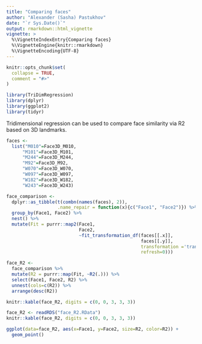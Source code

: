 ---
title: "Comparing faces"
author: "Alexander (Sasha) Pastukhov"
date: "`r Sys.Date()`"
output: rmarkdown::html_vignette
vignette: >
  %\VignetteIndexEntry{Comparing faces}
  %\VignetteEngine{knitr::rmarkdown}
  %\VignetteEncoding{UTF-8}
---

```{r setup, include = FALSE}
knitr::opts_chunk$set(
  collapse = TRUE,
  comment = "#>"
)

library(TriDimRegression)
library(dplyr)
library(ggplot2)
library(tidyr)
```


Tridimensional regression can be used to compare face similarity via R2 based on 3D landmarks. 

```r
faces <- 
  list("M010"=Face3D_M010,
      "M101"=Face3D_M101,
      "M244"=Face3D_M244,
      "M92"=Face3D_M92,
      "W070"=Face3D_W070,
      "W097"=Face3D_W097,
      "W182"=Face3D_W182,
      "W243"=Face3D_W243)

face_comparison <-
  dplyr::as_tibble(t(combn(names(faces), 2)), 
                   .name_repair = function(x){c("Face1", "Face2")}) %>%
  group_by(Face1, Face2) %>%
  nest() %>%
  mutate(Fit = purrr::map2(Face1, 
                           Face2, 
                           ~fit_transformation_df(faces[[.x]],
                                                  faces[[.y]],
                                                  transformation ='translation',
                                                  refresh=0)))

face_R2 <-
  face_comparison %>%
  mutate(R2 = purrr::map(Fit, ~R2(.))) %>%
  select(Face1, Face2, R2) %>%
  unnest(cols=c(R2)) %>%
  arrange(desc(R2))

knitr::kable(face_R2, digits = c(0, 0, 3, 3, 3))
```

```{r echo=FALSE}
face_R2 <- readRDS("face_R2.RData")
knitr::kable(face_R2, digits = c(0, 0, 3, 3, 3))
```


```{r fig.align='center', out.width = '100%', fig.width=8, fig.asp=0.9}
ggplot(data=face_R2, aes(x=Face1, y=Face2, size=R2, color=R2)) + 
  geom_point()
```
